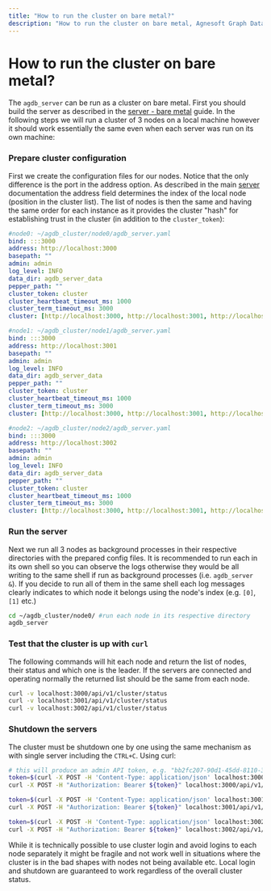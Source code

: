 ```yaml
---
title: "How to run the cluster on bare metal?"
description: "How to run the cluster on bare metal, Agnesoft Graph Database"
---
```



# How to run the cluster on bare metal?

The `agdb_server` can be run as a cluster on bare metal. First you should build the server as described in the [server - bare metal](/docs/guides/how-to-run-server/server-bare-metal) guide. In the following steps we will run a cluster of 3 nodes on a local machine however it should work essentially the same even when each server was run on its own machine:

<Steps>

### Prepare cluster configuration

First we create the configuration files for our nodes. Notice that the only difference is the port in the address option. As described in the main [server](/docs/references/server) documentation the address field determines the index of the local node (position in the cluster list). The list of nodes is then the same and having the same order for each instance as it provides the cluster "hash" for establishing trust in the cluster (in addition to the `cluster_token`):

```yaml
#node0: ~/agdb_cluster/node0/agdb_server.yaml
bind: :::3000
address: http://localhost:3000
basepath: ""
admin: admin
log_level: INFO
data_dir: agdb_server_data
pepper_path: ""
cluster_token: cluster
cluster_heartbeat_timeout_ms: 1000
cluster_term_timeout_ms: 3000
cluster: [http://localhost:3000, http://localhost:3001, http://localhost:3002]

#node1: ~/agdb_cluster/node1/agdb_server.yaml
bind: :::3000
address: http://localhost:3001
basepath: ""
admin: admin
log_level: INFO
data_dir: agdb_server_data
pepper_path: ""
cluster_token: cluster
cluster_heartbeat_timeout_ms: 1000
cluster_term_timeout_ms: 3000
cluster: [http://localhost:3000, http://localhost:3001, http://localhost:3002]

#node2: ~/agdb_cluster/node2/agdb_server.yaml
bind: :::3000
address: http://localhost:3002
basepath: ""
admin: admin
log_level: INFO
data_dir: agdb_server_data
pepper_path: ""
cluster_token: cluster
cluster_heartbeat_timeout_ms: 1000
cluster_term_timeout_ms: 3000
cluster: [http://localhost:3000, http://localhost:3001, http://localhost:3002]
```

### Run the server

Next we run all 3 nodes as background processes in their respective directories with the prepared config files. It is recommended to run each in its own shell so you can observe the logs otherwise they would be all writing to the same shell if run as background processes (i.e. `agdb_server &`). If you decide to run all of them in the same shell each log messages clearly indicates to which node it belongs using the node's index (e.g. `[0]`, `[1]` etc.)

```bash
cd ~/agdb_cluster/node0/ #run each node in its respective directory
agdb_server
```

### Test that the cluster is up with `curl`

The following commands will hit each node and return the list of nodes, their status and which one is the leader. If the servers are connected and operating normally the returned list should be the same from each node.

```bash
curl -v localhost:3000/api/v1/cluster/status
curl -v localhost:3001/api/v1/cluster/status
curl -v localhost:3002/api/v1/cluster/status
```

### Shutdown the servers

The cluster must be shutdown one by one using the same mechanism as with single server including the `CTRL+C`. Using curl:

```bash
# this will produce an admin API token, e.g. "bb2fc207-90d1-45dd-8110-3247c4753cd5"
token=$(curl -X POST -H 'Content-Type: application/json' localhost:3000/api/v1/user/login -d '{"username":"admin","password":"admin"}')
curl -X POST -H "Authorization: Bearer ${token}" localhost:3000/api/v1/admin/shutdown

token=$(curl -X POST -H 'Content-Type: application/json' localhost:3001/api/v1/user/login -d '{"username":"admin","password":"admin"}')
curl -X POST -H "Authorization: Bearer ${token}" localhost:3001/api/v1/admin/shutdown

token=$(curl -X POST -H 'Content-Type: application/json' localhost:3002/api/v1/user/login -d '{"username":"admin","password":"admin"}')
curl -X POST -H "Authorization: Bearer ${token}" localhost:3002/api/v1/admin/shutdown
```

While it is technically possible to use cluster login and avoid logins to each node separately it might be fragile and not work well in situations where the cluster is in the bad shapes with nodes not being available etc. Local login and shutdown are guaranteed to work regardless of the overall cluster status.

</Steps>
